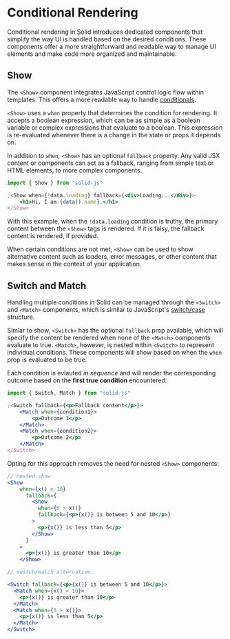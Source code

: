 # Conditional Rendering

Conditional rendering in Solid introduces dedicated components that simplify the way UI is handled based on the desired conditions.
These components offer a more straightforward and readable way to manage UI elements and make code more organized and maintainable.

## Show

The `<Show>` component integrates JavaScript control logic flow within templates.
This offers a more readable way to handle [conditionals](https://developer.mozilla.org/en-US/docs/Learn/JavaScript/Building_blocks/conditionals).

`<Show>` uses a `when` property that determines the condition for rendering.
It accepts a boolean expression, which can be as simple as a boolean variable or complex expressions that evaluate to a boolean.
This expression is re-evaluated whenever there is a change in the state or props it depends on.

In addition to `when`, `<Show>` has an optional `fallback` property.
Any valid JSX content or components can act as a fallback, ranging from simple text or HTML elements, to more complex components.

```jsx
import { Show } from "solid-js"

;<Show when={!data.loading} fallback={<div>Loading...</div>}>
	<h1>Hi, I am {data().name}.</h1>
</Show>
```

With this example, when the `!data.loading` condition is truthy, the primary content between the `<Show>` tags is rendered.
If it is falsy, the fallback content is rendered, if provided.

When certain conditions are not met, `<Show>` can be used to show alternative content such as loaders, error messages, or other content that makes sense in the context of your application.

## Switch and Match

Handling multiple conditions in Solid can be managed through the `<Switch>` and `<Match>` components, which is similar to JavaScript's [switch/case](https://developer.mozilla.org/en-US/docs/Web/JavaScript/Reference/Statements/switch) structure.

Simlar to show, `<Switch>` has the optional `fallback` prop available, which will specify the content be rendered when none of the `<Match>` components evaluate to true.
`<Match>`, however, is nested within `<Switch>` to represent individual conditions.
These components will show based on when the `when` prop is evaluated to be true.

Each condition is evlauted _in sequence_ and will render the corresponding outcome based on the **first true condition** encountered:

```jsx
import { Switch, Match } from "solid-js"

;<Switch fallback={<p>Fallback content</p>}>
	<Match when={condition1}>
		<p>Outcome 1</p>
	</Match>
	<Match when={condition2}>
		<p>Outcome 2</p>
	</Match>
</Switch>
```

Opting for this approach removes the need for nested `<Show>` components:

```jsx
// nested show
<Show
    when={x() > 10}
      fallback={
        <Show
          when={5 > x()}
          fallback={<p>{x()} is between 5 and 10</p>}
        >
          <p>{x()} is less than 5</p>
        </Show>
      }
    >
      <p>{x()} is greater than 10</p>
    </Show>

// switch/match alternative:

<Switch fallback={<p>{x()} is between 5 and 10</p>}>
  <Match when={x() > 10}>
    <p>{x()} is greater than 10</p>
  </Match>
  <Match when={5 > x()}>
    <p>{x()} is less than 5</p>
  </Match>
</Switch>
```
